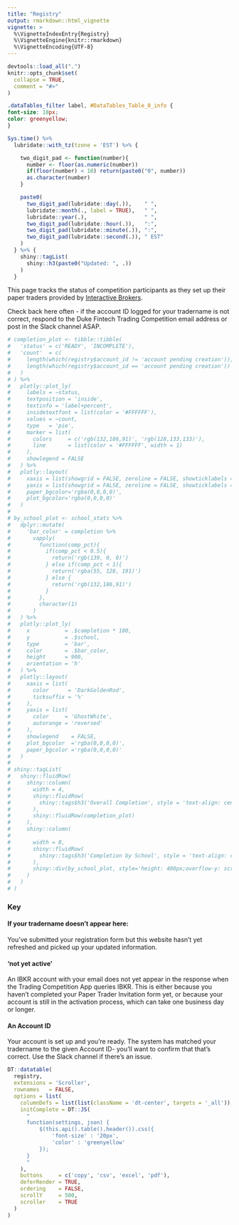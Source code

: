 ```yaml
---
title: "Registry"
output: rmarkdown::html_vignette
vignette: >
  %\VignetteIndexEntry{Registry}
  %\VignetteEngine{knitr::rmarkdown}
  %\VignetteEncoding{UTF-8}
---
```


```r
devtools::load_all(".")
knitr::opts_chunk$set(
  collapse = TRUE,
  comment = "#>"
)
```

```css
.dataTables_filter label, #DataTables_Table_0_info {
font-size: 18px;
color: greenyellow;
}
```

```r
Sys.time() %>%
  lubridate::with_tz(tzone = 'EST') %>% {

    two_digit_pad <- function(number){
      number <- floor(as.numeric(number))
      if(floor(number) < 10) return(paste0("0", number))
      as.character(number)
    }

    paste0(
      two_digit_pad(lubridate::day(.)),    " ",
      lubridate::month(., label = TRUE),   " ",
      lubridate::year(.),                  " ",
      two_digit_pad(lubridate::hour(.)),   ":",
      two_digit_pad(lubridate::minute(.)), ":",
      two_digit_pad(lubridate::second(.)), " EST"
    )
  } %>% {
    shiny::tagList(
      shiny::h3(paste0("Updated: ", .))
    )
  }
```

This page tracks the status of competition participants as they set up their
paper traders provided by [Interactive Brokers](https://www.interactivebrokers.com/en/home.php).

Check back here often - if the account ID logged for your tradername is not
correct, respond to the Duke Fintech Trading Competition email address or post
in the Slack channel ASAP.

```r
# completion_plot <- tibble::tibble(
#   'status' = c('READY', 'INCOMPLETE'),
#   'count'  = c(
#     length(which(registry$account_id != 'account pending creation')),
#     length(which(registry$account_id == 'account pending creation'))
#   )
# ) %>%
#   plotly::plot_ly(
#     labels = ~status,
#     textposition = 'inside',
#     textinfo = 'label+percent',
#     insidetextfont = list(color = '#FFFFFF'),
#     values = ~count,
#     type   = 'pie',
#     marker = list(
#       colors     = c('rgb(132,186,91)', 'rgb(128,133,133)'),
#       line       = list(color = '#FFFFFF', width = 1)
#     ),
#     showlegend = FALSE
#   ) %>%
#   plotly::layout(
#     xaxis = list(showgrid = FALSE, zeroline = FALSE, showticklabels = FALSE),
#     yaxis = list(showgrid = FALSE, zeroline = FALSE, showticklabels = FALSE),
#     paper_bgcolor='rgba(0,0,0,0)',
#     plot_bgcolor='rgba(0,0,0,0)'
#   )
#
# by_school_plot <- school_stats %>%
#   dplyr::mutate(
#     'bar_color' = completion %>%
#       vapply(
#         function(comp_pct){
#           if(comp_pct < 0.5){
#             return('rgb(139, 0, 0)')
#           } else if(comp_pct < 1){
#             return('rgba(55, 128, 191)')
#           } else {
#             return('rgb(132,186,91)')
#           }
#         },
#         character(1)
#       )
#   ) %>%
#   plotly::plot_ly(
#     x           = .$completion * 100,
#     y           = .$school,
#     type        = 'bar',
#     color       = .$bar_color,
#     height      = 900,
#     orientation = 'h'
#   ) %>%
#   plotly::layout(
#     xaxis = list(
#       color      = 'DarkGoldenRod',
#       ticksuffix = '%'
#     ),
#     yaxis = list(
#       color     = 'GhostWhite',
#       autorange = 'reversed'
#     ),
#     showlegend    = FALSE,
#     plot_bgcolor  ='rgba(0,0,0,0)',
#     paper_bgcolor ='rgba(0,0,0,0)'
#   )
#
# shiny::tagList(
#   shiny::fluidRow(
#     shiny::column(
#       width = 4,
#       shiny::fluidRow(
#         shiny::tags$h3('Overall Completion', style = 'text-align: center')
#       ),
#       shiny::fluidRow(completion_plot)
#     ),
#     shiny::column(
#
#       width = 8,
#       shiny::fluidRow(
#         shiny::tags$h3('Completion by School', style = 'text-align: center')
#       ),
#       shiny::div(by_school_plot, style='height: 400px;overflow-y: scroll;')
#     )
#   )
# )

```

### Key

#### If your tradername doesn't appear here:
You've submitted your registration form but this website hasn't yet
refreshed and picked up your updated information.

#### 'not yet active'
An IBKR account with your email does not yet appear in the response when the
Trading Competition App queries IBKR. This is either because you haven't
completed your Paper Trader Invitation form yet, or because your account is
still in the activation process, which can take one business day or longer.

#### An Account ID
Your account is set up and you're ready. The system has matched your tradername
to the given Account ID- you'll want to confirm that that's correct. Use the
Slack channel if there's an issue.


```r
DT::datatable(
  registry,
  extensions = 'Scroller',
  rownames   = FALSE,
  options = list(
    columnDefs = list(list(className = 'dt-center', targets = '_all')),
    initComplete = DT::JS(
      "
      function(settings, json) {
          $(this.api().table().header()).css({
              'font-size' : '20px',
              'color' : 'greenyellow'
          });
      }
      "
    ),
    buttons     = c('copy', 'csv', 'excel', 'pdf'),
    deferRender = TRUE,
    ordering    = FALSE,
    scrollY     = 500,
    scroller    = TRUE
  )
)
```
